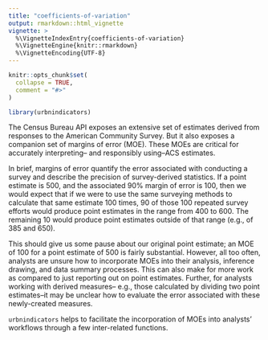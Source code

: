 ```yaml
---
title: "coefficients-of-variation"
output: rmarkdown::html_vignette
vignette: >
  %\VignetteIndexEntry{coefficients-of-variation}
  %\VignetteEngine{knitr::rmarkdown}
  %\VignetteEncoding{UTF-8}
---
```


```r
knitr::opts_chunk$set(
  collapse = TRUE,
  comment = "#>"
)
```

```r
library(urbnindicators)
```

The Census Bureau API exposes an extensive set of estimates derived from responses to the American Community Survey. 
But it also exposes a companion set of margins of error (MOE). These MOEs are critical for accurately interpreting--
and responsibly using--ACS estimates. 

In brief, margins of error quantify the error associated with conducting a survey
and describe the precision of survey-derived statistics. If a point estimate is 500, and the associated 90% margin of error
is 100, then we would expect that if we were to use the same surveying methods to calculate that same estimate 100 times, 
90 of those 100 repeated survey efforts would produce point estimates in the range from 400 to 600. The remaining 10 would 
produce point estimates outside of that range (e.g., of 385 and 650).

This should give us some pause about our original point estimate; an MOE of 100 for a point estimate of 500 is fairly substantial.
However, all too often, analysts are unsure how to incorporate MOEs into their analysis, inference drawing, and data summary processes.
This can also make for more work as compared to just reporting out on point estimates. Further, for analysts working with derived measures--
e.g., those calculated by dividing two point estimates--it may be unclear how to evaluate the error associated with these newly-created measures.

`urbnindicators` helps to facilitate the incorporation of MOEs into analysts' workflows through a few inter-related functions. 
